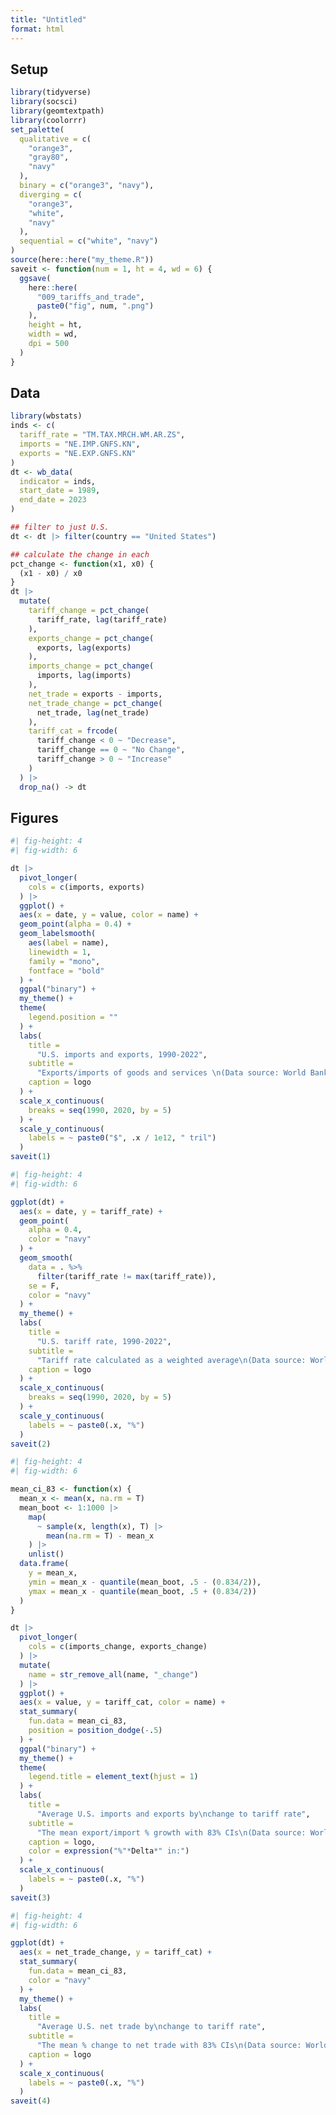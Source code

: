 ```yaml
---
title: "Untitled"
format: html
---
```


## Setup

```r
library(tidyverse)
library(socsci)
library(geomtextpath)
library(coolorrr)
set_palette(
  qualitative = c(
    "orange3",
    "gray80",
    "navy"
  ),
  binary = c("orange3", "navy"),
  diverging = c(
    "orange3",
    "white",
    "navy"
  ),
  sequential = c("white", "navy")
)
source(here::here("my_theme.R"))
saveit <- function(num = 1, ht = 4, wd = 6) {
  ggsave(
    here::here(
      "009_tariffs_and_trade",
      paste0("fig", num, ".png")
    ),
    height = ht,
    width = wd,
    dpi = 500
  )
}
```


## Data

```r
library(wbstats)
inds <- c(
  tariff_rate = "TM.TAX.MRCH.WM.AR.ZS", 
  imports = "NE.IMP.GNFS.KN",
  exports = "NE.EXP.GNFS.KN"
)
dt <- wb_data(
  indicator = inds,
  start_date = 1989,
  end_date = 2023
) 

## filter to just U.S.
dt <- dt |> filter(country == "United States")

## calculate the change in each
pct_change <- function(x1, x0) {
  (x1 - x0) / x0
}
dt |>
  mutate(
    tariff_change = pct_change(
      tariff_rate, lag(tariff_rate)
    ),
    exports_change = pct_change(
      exports, lag(exports)
    ),
    imports_change = pct_change(
      imports, lag(imports)
    ),
    net_trade = exports - imports,
    net_trade_change = pct_change(
      net_trade, lag(net_trade)
    ),
    tariff_cat = frcode(
      tariff_change < 0 ~ "Decrease",
      tariff_change == 0 ~ "No Change",
      tariff_change > 0 ~ "Increase"
    )
  ) |> 
  drop_na() -> dt
```


## Figures

```r
#| fig-height: 4
#| fig-width: 6

dt |>
  pivot_longer(
    cols = c(imports, exports)
  ) |>
  ggplot() +
  aes(x = date, y = value, color = name) +
  geom_point(alpha = 0.4) +
  geom_labelsmooth(
    aes(label = name),
    linewidth = 1,
    family = "mono",
    fontface = "bold"
  ) +
  ggpal("binary") +
  my_theme() +
  theme(
    legend.position = ""
  ) +
  labs(
    title = 
      "U.S. imports and exports, 1990-2022",
    subtitle =
      "Exports/imports of goods and services \n(Data source: World Bank)",
    caption = logo
  ) +
  scale_x_continuous(
    breaks = seq(1990, 2020, by = 5)
  ) +
  scale_y_continuous(
    labels = ~ paste0("$", .x / 1e12, " tril")
  )
saveit(1)
```

```r
#| fig-height: 4
#| fig-width: 6

ggplot(dt) +
  aes(x = date, y = tariff_rate) +
  geom_point(
    alpha = 0.4,
    color = "navy"
  ) +
  geom_smooth(
    data = . %>%
      filter(tariff_rate != max(tariff_rate)),
    se = F,
    color = "navy"
  ) +
  my_theme() +
  labs(
    title = 
      "U.S. tariff rate, 1990-2022",
    subtitle =
      "Tariff rate calculated as a weighted average\n(Data source: World Bank)",
    caption = logo
  ) +
  scale_x_continuous(
    breaks = seq(1990, 2020, by = 5)
  ) +
  scale_y_continuous(
    labels = ~ paste0(.x, "%")
  )
saveit(2)
```

```r
#| fig-height: 4
#| fig-width: 6

mean_ci_83 <- function(x) {
  mean_x <- mean(x, na.rm = T)
  mean_boot <- 1:1000 |>
    map(
      ~ sample(x, length(x), T) |>
        mean(na.rm = T) - mean_x
    ) |> 
    unlist()
  data.frame(
    y = mean_x,
    ymin = mean_x - quantile(mean_boot, .5 - (0.834/2)),
    ymax = mean_x - quantile(mean_boot, .5 + (0.834/2))
  )
}

dt |> 
  pivot_longer(
    cols = c(imports_change, exports_change)
  ) |>
  mutate(
    name = str_remove_all(name, "_change")
  ) |>
  ggplot() +
  aes(x = value, y = tariff_cat, color = name) +
  stat_summary(
    fun.data = mean_ci_83,
    position = position_dodge(-.5)
  ) +
  ggpal("binary") +
  my_theme() +
  theme(
    legend.title = element_text(hjust = 1)
  ) +
  labs(
    title = 
      "Average U.S. imports and exports by\nchange to tariff rate",
    subtitle = 
      "The mean export/import % growth with 83% CIs\n(Data source: World Bank)",
    caption = logo,
    color = expression("%"*Delta*" in:")
  ) +
  scale_x_continuous(
    labels = ~ paste0(.x, "%")
  )
saveit(3)
```


```r
#| fig-height: 4
#| fig-width: 6

ggplot(dt) +
  aes(x = net_trade_change, y = tariff_cat) +
  stat_summary(
    fun.data = mean_ci_83,
    color = "navy"
  ) +
  my_theme() +
  labs(
    title = 
      "Average U.S. net trade by\nchange to tariff rate",
    subtitle = 
      "The mean % change to net trade with 83% CIs\n(Data source: World Bank)",
    caption = logo
  ) +
  scale_x_continuous(
    labels = ~ paste0(.x, "%")
  )
saveit(4)
```

